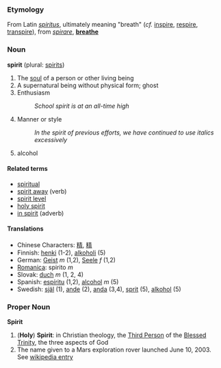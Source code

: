 ===Etymology===
From Latin ''[[spiritus]]'', ultimately meaning "breath" (''cf.'' [[inspire]], [[respire]], [[transpire]]), from ''[[spirare]]'', '''[[breathe]]'''

===Noun===
'''spirit''' (plural: [[spirits]])

# The [[soul]] of a person or other living being
# A supernatural being without physical form; ghost
# Enthusiasm
#: ''School spirit is at an all-time high''
# Manner or style
#: ''In the spirit of previous efforts, we have continued to use italics excessively''
# alcohol

====Related terms====
*[[spiritual]]
*[[spirit away]] (verb)
*[[spirit level]]
*[[holy spirit]]
*[[in spirit]] (adverb)

====Translations====
*Chinese Characters: [[精]], [[精]]
*Finnish: [[henki]] (1-2), [[alkoholi]] (5)
*German: [[Geist]] ''m'' (1,2), [[Seele]] ''f'' (1,2)
*[[Romanica]]: spirito ''m''
*Slovak: [[duch]] ''m'' (1, 2, 4)
*Spanish: [[espíritu]] (1,2), [[alcohol]] ''m'' (5)
*Swedish: [[själ]] (1), [[ande]] (2), [[anda]] (3,4), [[sprit]] (5), [[alkohol]] (5)

===Proper Noun===
'''Spirit'''

# ('''Holy''') '''Spirit''': in Christian theology, the [[Third Person]] of the [[Blessed Trinity]], the three aspects of God
#The name given to a Mars exploration rover launched June 10, 2003.  See [[w:MER-A|wikipedia entry]]